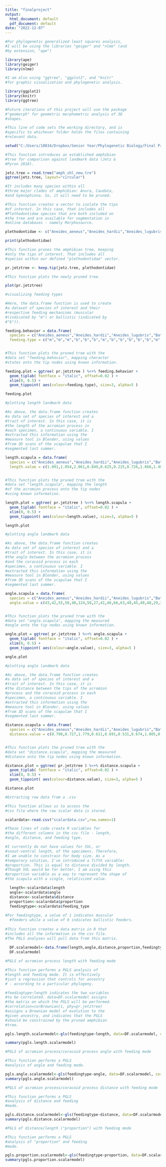 ---
title: "finalproject"
output:
  html_document: default
  pdf_document: default
date: "2022-12-07"
---


```{r setup}



#For phylogenetic generalized least squares analysis, 
#I will be using the libraries "geiger" and "nlme" (and
#by extension, "ape")

library(ape)
library(geiger)
library(nlme)

#I am also using "ggtree", "ggplot2", and "knitr" 
#for graphic visualization and phylogenetic analysis.

library(ggplot2)
library(knitr)
library(ggtree)

#Future iterations of this project will use the package 
#"geomorph" for geometric morphometric analysis of 3D 
#shapes.

#This line of code sets the working directory, and is 
#specific to whichever folder holds the files containing 
#relevant data.

setwd("C:/Users/18034/Dropbox/Senior Year/Phylogenetic Biology/Final Project")

```


``` {r}

#This function introduces an established amphibian 
#tree for comparison against landmark data (Jetz & 
#Pyron 2018). 

jetz.tree = read.tree("amph_shl_new.tre")
ggtree(jetz.tree, layout="circular")

```

```{r}

#It includes many species within all 
#three major clades of amphibian: Anura, Caudata, 
#and Gymnophiona. So, it will need to be pruned.

#This function creates a vector to isolate the tips
#of interest. In this case, that includes all
#Plethodontidae species that are both included on 
#the tree and are available for segmentation in 
#online databases - namely Morphosource.

plethodontidae <- c("Aneides_aeneus","Aneides_hardii","Aneides_lugubris","Batrachoseps_pacificus","Bolitoglossa_lincolni", "Bolitoglossa_mexicana", "Desmognathus_fuscus", "Ensatina_eschscholtzii", "Eurycea_lucifuga", "Eurycea_quadridigitata", "Hemidactylium_scutatum", "Hydromantes_platycephalus", "Plethodon_cheoah", "Plethodon_cinereus", "Plethodon_dunni", "Plethodon_elongatus", "Plethodon_glutinosus", "Thorius_boreas")

print(plethodontidae)

#This function prunes the amphibian tree, keeping 
#only the tips of interest. That includes all 
#species within our defined "plethodontidae" vector.

pr.jetztree <- keep.tip(jetz.tree, plethodontidae)

#This function plots the newly pruned tree.

plot(pr.jetztree)

```


```{r}

#visualizing feeding types

#Here, the data.frame function is used to create
#a dataset of species of interest and their 
#respective feeding mechanisms (muscular 
#(indicated by "m") or ballistic (indicated by 
#"b")).

feeding.behavior = data.frame(
  species = c("Aneides_aeneus","Aneides_hardii","Aneides_lugubris","Batrachoseps_pacificus","Bolitoglossa_lincolni", "Bolitoglossa_mexicana", "Desmognathus_fuscus", "Ensatina_eschscholtzii", "Eurycea_lucifuga", "Eurycea_quadridigitata", "Hemidactylium_scutatum", "Hydromantes_platycephalus", "Plethodon_cheoah", "Plethodon_cinereus", "Plethodon_dunni", "Plethodon_elongatus", "Plethodon_glutinosus", "Thorius_boreas"),
  feeding.type = c("m","m","m","b","b","b","m","b","b","b","b","b","m","m","m","m","m","b"))


#This function plots the pruned tree with the 
#data set "feeding.behavior", mapping character 
#states onto the tip nodes using known information.

feeding.plot = ggtree( pr.jetztree ) %<+% feeding.behavior + 
  geom_tiplab( fontface = "italic", offset=0.02 ) +
  xlim(0, 0.5) +
  geom_tippoint( aes(colour=feeding.type), size=3, alpha=5 )

feeding.plot


```
```{r}
#plotting length landmark data

#As above, the data.frame function creates
#a data set of species of interest and a
#trait of interest. In this case, it is 
#the length of the acromion process in 
#each specimen, a continuous variable. I 
#extracted this information using the 
#measure tool in Blender, using values 
#from 3D scans of the scapulae that I 
#segmented last summer.

length.scapula = data.frame(
  species = c("Aneides_aeneus","Aneides_hardii","Aneides_lugubris","Batrachoseps_pacificus","Bolitoglossa_lincolni", "Bolitoglossa_mexicana", "Desmognathus_fuscus", "Ensatina_eschscholtzii", "Eurycea_lucifuga", "Eurycea_quadridigitata", "Hemidactylium_scutatum", "Hydromantes_platycephalus", "Plethodon_cheoah", "Plethodon_cinereus", "Plethodon_dunni", "Plethodon_elongatus", "Plethodon_glutinosus", "Thorius_boreas"),
  length.value = c(1.091,1.054,2.061,0.849,0.625,0.225,0.726,1.668,1.402,0.795,0.717,0.778,1.500,0.504,1.548,1.214,1.679,0.579))


#This function plots the pruned tree with the 
#data set "length.scapula", mapping the length 
#of the acromion process onto the tip nodes 
#using known information.

length.plot = ggtree( pr.jetztree ) %<+% length.scapula + 
  geom_tiplab( fontface = "italic", offset=0.02 ) +
  xlim(0, 0.5) +
  geom_tippoint( aes(colour=length.value), size=3, alpha=5 )

length.plot

```

```{r}
#plotting angle landmark data

#As above, the data.frame function creates
#a data set of species of interest and a
#trait of interest. In this case, it is 
#the angle between the acromion process 
#and the coracoid process in each
#specimen, a continuous variable. I 
#extracted this information using the 
#measure tool in Blender, using values 
#from 3D scans of the scapulae that I 
#segmented last summer.

angle.scapula = data.frame(
  species = c("Aneides_aeneus","Aneides_hardii","Aneides_lugubris","Batrachoseps_pacificus","Bolitoglossa_lincolni", "Bolitoglossa_mexicana", "Desmognathus_fuscus", "Ensatina_eschscholtzii", "Eurycea_lucifuga", "Eurycea_quadridigitata", "Hemidactylium_scutatum", "Hydromantes_platycephalus", "Plethodon_cheoah", "Plethodon_cinereus", "Plethodon_dunni", "Plethodon_elongatus", "Plethodon_glutinosus", "Thorius_boreas"),
  angle.value = c(43,42,55,50,40,124,58,27,41,46,66,63,40,45,40,48,29,39))


#This function plots the pruned tree with the 
#data set "angle.scapula", mapping the measured 
#angle onto the tip nodes using known information.

angle.plot = ggtree( pr.jetztree ) %<+% angle.scapula + 
  geom_tiplab( fontface = "italic", offset=0.02 ) +
  xlim(0, 0.5) +
  geom_tippoint( aes(colour=angle.value), size=3, alpha=5 )

angle.plot

```

```{r}
#plotting angle landmark data

#As above, the data.frame function creates
#a data set of species of interest and a
#trait of interest. In this case, it is 
#the distance between the tips of the acromion 
#process and the coracoid process in each
#specimen, a continuous variable. I 
#extracted this information using the 
#measure tool in Blender, using values 
#from 3D scans of the scapulae that I 
#segmented last summer.

distance.scapula = data.frame(
  species = c("Aneides_aeneus","Aneides_hardii","Aneides_lugubris","Batrachoseps_pacificus","Bolitoglossa_lincolni", "Bolitoglossa_mexicana", "Desmognathus_fuscus", "Ensatina_eschscholtzii", "Eurycea_lucifuga", "Eurycea_quadridigitata", "Hemidactylium_scutatum", "Hydromantes_platycephalus", "Plethodon_cheoah", "Plethodon_cinereus", "Plethodon_dunni", "Plethodon_elongatus", "Plethodon_glutinosus", "Thorius_boreas"),
  distance.value = c(0.798,0.727,1.779,0.611,0.691,0.531,0.674,1.005,0.997,0.640,0.706,0.829,1.039,0.550,1.004,1.156,0.849,0.371))


#This function plots the pruned tree with the 
#data set "distance.scapula", mapping the measured 
#distance onto the tip nodes using known information.

distance.plot = ggtree( pr.jetztree ) %<+% distance.scapula + 
  geom_tiplab( fontface = "italic", offset=0.02 ) +
  xlim(0, 0.5) +
  geom_tippoint( aes(colour=distance.value), size=3, alpha=5 )

distance.plot


```


```{r}

#Extracting raw data from a .csv

#This function allows us to access the 
#csv file where the raw scalar data is stored.

scalardata<-read.csv("scalardata.csv",row.names=1)

#These lines of code create R variables for 
#the different columns in the csv file - length, 
#angle, distance, and feeding type.

#I currently do not have values for SVL, or 
#snout-ventral length, of the specimens. Therefore, 
#I am unable to constrain for body size. As a 
#temporary solution, I've introduced a fifth variable: 
#proportion. This is equal to distance divided by length. 
#Though SVL would be far better, I am using this 
#proportion variable as a way to represent the shape of 
#the scapula with a single, relativized value.

  length<-scalardata$length
  angle<-scalardata$angle
  distance<-scalardata$distance
  proportion<-scalardata$proportion
  feedingtype<-scalardata$feeding_type
  
#For feedingtype, a value of 1 indicates muscular 
  #feeders while a value of 0 indicates ballistic feeders.
  
#This function creates a data matrix in R that 
#includes all the information in the csv file. 
#The PGLS analyses will pull data from this matrix.
  
  DF.scalarmodel<-data.frame(length,angle,distance,proportion,feedingtype,row.names=row.names(scalardata))
  DF.scalarmodel

```

```{r}

#PGLS of acromion process length with feeding mode

#This function performs a PGLS analysis of 
#length and feeding mode. It is effectively 
#just a regression that controls for ancestry 
# - according to a particular phylogeny.

#feedingtype~length indicates the two variables 
#to be correlated. data=DF.scalarmodel assigns
#the matrix on which the PGLS will be performed.
#correlation=corBrownian(1, phy=pr.jetztree) 
#assigns a Brownian model of evolution to the 
#given ancestry, and indicates that the PGLS 
#should be constrained by the pruned amphibian 
#tree. 

pgls.length.scalarmodel<-gls(feedingtype~length, data=DF.scalarmodel, correlation=corBrownian(1,phy=pr.jetztree), method="ML")

summary(pgls.length.scalarmodel)

```
```{r}

#PGLS of acromion process/coracoid process angle with feeding mode

#This function performs a PGLS 
#analysis of angle and feeding mode. 

pgls.angle.scalarmodel<-gls(feedingtype~angle, data=DF.scalarmodel, correlation=corBrownian(1,phy=pr.jetztree), method="ML")
summary(pgls.angle.scalarmodel)

```

```{r}

#PGLS of acromion process/coracoid process distance with feeding mode

#This function performs a PGLS 
#analysis of distance and feeding 
#mode. 

pgls.distance.scalarmodel<-gls(feedingtype~distance, data=DF.scalarmodel, correlation=corBrownian(1,phy=pr.jetztree), method="ML")
summary(pgls.distance.scalarmodel)


```

```{r}
#PGLS of distance/length ("proportion") with feeding mode

#This function performs a PGLS 
#analysis of "proportion" and feeding 
#mode. 

pgls.proportion.scalarmodel<-gls(feedingtype~proportion, data=DF.scalarmodel, correlation=corBrownian(1,phy=pr.jetztree), method = "ML")
summary(pgls.proportion.scalarmodel)


```

